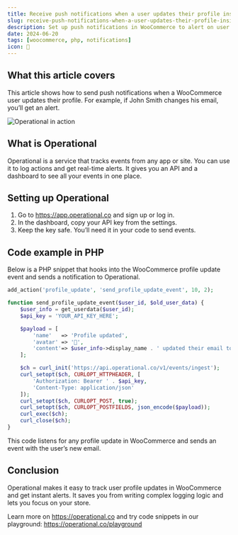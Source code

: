 ```yaml
---
title: Receive push notifications when a user updates their profile inside WooCommerce
slug: receive-push-notifications-when-a-user-updates-their-profile-inside-woocommerce
description: Set up push notifications in WooCommerce to alert on user profile updates with Operational.co using simple PHP code.
date: 2024-06-20
tags: [woocommerce, php, notifications]
icon: 🔔
---
```


## What this article covers

This article shows how to send push notifications when a WooCommerce user updates their profile.
For example, if John Smith changes his email, you’ll get an alert.

![Operational in action](https://operational.co/images/pitch/ops_insitu.jpg)

## What is Operational

Operational is a service that tracks events from any app or site.
You can use it to log actions and get real-time alerts.
It gives you an API and a dashboard to see all your events in one place.

## Setting up Operational

1. Go to https://app.operational.co and sign up or log in.
2. In the dashboard, copy your API key from the settings.
3. Keep the key safe. You’ll need it in your code to send events.

## Code example in PHP

Below is a PHP snippet that hooks into the WooCommerce profile update event and sends a notification to Operational.

```php
add_action('profile_update', 'send_profile_update_event', 10, 2);

function send_profile_update_event($user_id, $old_user_data) {
    $user_info = get_userdata($user_id);
    $api_key = 'YOUR_API_KEY_HERE';

    $payload = [
        'name'   => 'Profile updated',
        'avatar' => '👤',
        'content'=> $user_info->display_name . ' updated their email to ' . $user_info->user_email
    ];

    $ch = curl_init('https://api.operational.co/v1/events/ingest');
    curl_setopt($ch, CURLOPT_HTTPHEADER, [
        'Authorization: Bearer ' . $api_key,
        'Content-Type: application/json'
    ]);
    curl_setopt($ch, CURLOPT_POST, true);
    curl_setopt($ch, CURLOPT_POSTFIELDS, json_encode($payload));
    curl_exec($ch);
    curl_close($ch);
}
```

This code listens for any profile update in WooCommerce and sends an event with the user’s new email.

## Conclusion

Operational makes it easy to track user profile updates in WooCommerce and get instant alerts.
It saves you from writing complex logging logic and lets you focus on your store.

Learn more on https://operational.co and try code snippets in our playground: https://operational.co/playground
